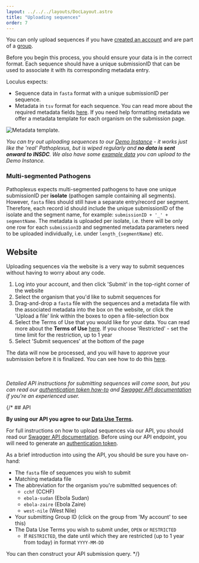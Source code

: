 ---
layout: ../../../layouts/DocLayout.astro
title: "Uploading sequences"
order: 7
---

You can only upload sequences if you have [created an account](create-account) and are part of a [group](create-group).

Before you begin this process, you should ensure your data is in the correct format. Each sequence should have a unique submissionID that can be used to associate it with its corresponding metadata entry.

Loculus expects:

- Sequence data in `fasta` format with a unique submissionID per sequence.
- Metadata in `tsv` format for each sequence. You can read more about the required metadata fields [here](../concepts/metadataformat). If you need help formatting metadata we offer a metadata template for each organism on the submission page.

![Metadata template.](../../../images/MetadataTemplate.png)

_You can try out uploading sequences to our [Demo Instance](https://demo.pathoplexus.org/) - it works just like the 'real' Pathoplexus, but is wiped regularly and **no data is sent onward to INSDC**. We also have some [example data](https://github.com/pathoplexus/example_data) you can upload to the Demo Instance._


### Multi-segmented Pathogens

Pathoplexus expects multi-segmented pathogens to have one unique submissionID per **isolate** (pathogen sample containing all segments). However, `fasta` files should still have a separate entry/record per segment. Therefore, each record id should include the unique submissionID of the isolate and the segment name, for example: `submissionID + '_' + segmentName`. The metadata is uploaded per isolate, i.e. there will be only one row for each `submissionID` and segmented metadata parameters need to be uploaded individually, i.e. under `length_{segmentName}` etc.

## Website

Uploading sequences via the website is a very way to submit sequences without having to worry about any code.

1. Log into your account, and then click 'Submit' in the top-right corner of the website
2. Select the organism that you'd like to submit sequences for
3. Drag-and-drop a `fasta` file with the sequences and a metadata file with the associated metadata into the box on the website, or click the 'Upload a file' link within the boxes to open a file-selection box
4. Select the Terms of Use that you would like for your data. You can read more about the **Terms of Use** [here](/about/terms-of-use/data-use-terms). If you choose 'Restricted' - set the time limit for the restriction, up to 1 year
5. Select 'Submit sequences' at the bottom of the page

The data will now be processed, and you will have to approve your submission before it is finalized. You can see how to do this [here](approve-submissions).

<br></br>
_Detailed API instructions for submitting sequences will come soon, but you can read our [authentication token how-to](/docs/how-to/authentication-api) and [Swagger API documentation](/api_documentation) if you're an experienced user._

{/* ## API

**By using our API you agree to our [Data Use Terms](/about/terms-of-use/data-use-terms).**

For full instructions on how to upload sequences via our API, you should read our [Swagger API documentation](/api_documentation).
Before using our API endpoint, you will need to generate an [authentication token](/docs/how-to/authentication-api).

As a brief introduction into using the API, you should be sure you have on-hand:

- The `fasta` file of sequences you wish to submit
- Matching metadata file
- The abbreviation for the organism you're submitted sequences of:
  - `cchf` (CCHF)
  - `ebola-sudan` (Ebola Sudan)
  - `ebola-zaire` (Ebola Zaire)
  - `west-nile` (West Nile)
- Your submitting Group ID (click on the group from 'My account' to see this)
- The Data Use Terms you wish to submit under, `OPEN` or `RESTRICTED`
  - If `RESTRICTED`, the date until which they are restricted (up to 1 year from today) in format `YYYY-MM-DD`

You can then construct your API submission query. */}
